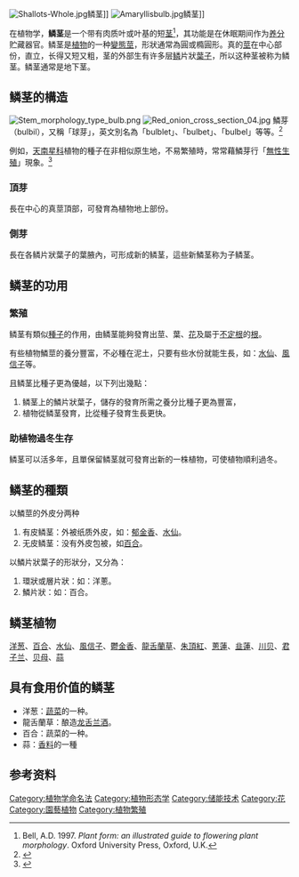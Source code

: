 [[File:Shallots-Whole.jpg|thumb]]鳞茎]]
[[File:Amaryllisbulb.jpg|thumb]]鳞茎]]

在植物学，'''鳞茎'''是一个带有肉质叶或叶基的短[[茎|茎]]<ref>Bell, A.D. 1997. ''Plant form: an illustrated guide to flowering plant morphology''. Oxford University Press, Oxford, U.K.
</ref>，其功能是在休眠期间作为[[养分|养分]]贮藏器官。鳞茎是[[植物|植物]]的一种[[變態莖|變態莖]]，形狀通常為圓或橢圓形。真的[[莖|莖]]在中心部份，直立，长得又短又粗，茎的外部生有许多层[[鳞|鳞]]片狀[[葉子|葉子]]，所以这种茎被称为鳞茎。鳞茎通常是地下茎。

== 鳞茎的構造 ==
[[File:Stem_morphology_type_bulb.png|thumb]]
[[File:Red_onion_cross_section_04.jpg|thumb]] 
鱗芽（bulbil），又稱「球芽」，英文別名為「bulblet」、「bulbet」、「bulbel」等等。<ref name=Bell>{{cite book |author=Bell, A.D. |year=1997  |title=Plant form: an illustrated guide to flowering plant morphology |publisher=Oxford University Press |location=Oxford, U.K.  }}</ref>

例如，[[天南星科|天南星科]]植物的種子在非相似原生地，不易繁殖時，常常藉鱗芽行「[[無性生殖|無性生殖]]」現象。<ref>{{cite web | url=http://sa.ylib.com/MagCont.aspx?Unit=columns&id=2274 | title=台灣目賊芋珠胎相連兩千里 | publisher=遠流出版公司 | work=《[[科學人|科學人]]》2013年11月號第141期 | date=2013-11-01 | accessdate=2016-09-25 | author=黃啟東}}</ref>
=== 頂芽 ===
長在中心的真莖頂部，可發育為植物地上部份。

=== 側芽 ===
長在各鳞片狀葉子的葉腋內，可形成新的鳞茎，這些新鱗茎称为子鳞茎。

== 鳞茎的功用 ==
=== 繁殖 ===
鳞茎有類似[[種子|種子]]的作用，由鳞茎能夠發育出莖、葉、[[花|花]]及屬于[[不定根|不定根]]的[[根|根]]。

有些植物鱗莖的養分豐富，不必種在泥土，只要有些水份就能生長，如：[[水仙|水仙]]、[[風信子|風信子]]等。

且鳞茎比種子更為優越，以下列出幾點：
# 鳞茎上的鱗片狀葉子，儲存的發育所需之養分比種子更為豐富，
# 植物從鳞茎發育，比從種子發育生長更快。

=== 助植物過冬生存 ===
鳞茎可以活多年，且單保留鳞茎就可發育出新的一株植物，可使植物順利過冬。

== 鳞茎的種類 ==
以鱗莖的外皮分两种
# 有皮鳞茎：外被纸质外皮，如：[[郁金香|郁金香]]、[[水仙|水仙]]。
# 无皮鳞茎：没有外皮包被，如[[百合|百合]]。

以鱗片狀葉子的形狀分，又分為：
# 環狀或層片狀：如：洋蔥。
# 鱗片狀：如：百合。

== 鳞茎植物 ==
[[洋葱|洋葱]]、[[百合|百合]]、[[水仙|水仙]]、[[風信子|風信子]]、[[鬱金香|鬱金香]]、[[龍舌蘭草|龍舌蘭草]]、[[朱頂紅|朱頂紅]]、[[蔥蓮|蔥蓮]]、[[韭蓮|韭蓮]]、[[川贝|川贝]]、[[君子兰|君子兰]]、[[贝母|贝母]]、[[蒜|蒜]]

== 具有食用价值的鳞茎 ==
* 洋葱：[[蔬菜|蔬菜]]的一种。
* 龍舌蘭草：酿造[[龙舌兰酒|龙舌兰酒]]。
* 百合：蔬菜的一种。
* 蒜：[[香料|香料]]的一種

==参考资料==
{{reflist}}

{{commons category|Bulbs|<br>Bulbs|position=left}}

{{植物学}}

[[Category:植物学命名法|Category:植物学命名法]]
[[Category:植物形态学|Category:植物形态学]]
[[Category:储能技术|Category:储能技术]]
[[Category:花|Category:花]]
[[Category:園藝植物|Category:園藝植物]]
[[Category:植物繁殖|Category:植物繁殖]]
